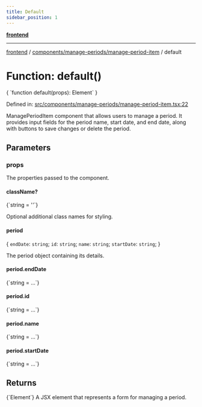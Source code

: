 ```yaml
---
title: Default
sidebar_position: 1
---
```



[**frontend**](../../../..)

***

[frontend](../../../..) / [components/manage-periods/manage-period-item](..) / default

# Function: default()

<CodeBlock language="ts">
{ `function default(props): Element` }
</CodeBlock>

Defined in: [src/components/manage-periods/manage-period-item.tsx:22](https://github.com/svsticky/CommitteeClash/blob/e5fd1c9fb89fe447a4c38e43ebba51eb1e51230c/frontend/src/components/manage-periods/manage-period-item.tsx#L22)

ManagePeriodItem component that allows users to manage a period.
It provides input fields for the period name, start date, and end date,
along with buttons to save changes or delete the period.

## Parameters

### props

The properties passed to the component.

#### className?
<CodeBlock language="ts">
{`string = ''`}
</CodeBlock>

Optional additional class names for styling.

#### period

\{ `endDate`: `string`; `id`: `string`; `name`: `string`; `startDate`: `string`; \}

The period object containing its details.

#### period.endDate
<CodeBlock language="ts">
{`string = ...`}
</CodeBlock>

#### period.id
<CodeBlock language="ts">
{`string = ...`}
</CodeBlock>

#### period.name
<CodeBlock language="ts">
{`string = ...`}
</CodeBlock>

#### period.startDate
<CodeBlock language="ts">
{`string = ...`}
</CodeBlock>

## Returns
<CodeBlock language="ts">
{`Element`}
</CodeBlock>
A JSX element that represents a form for managing a period.
